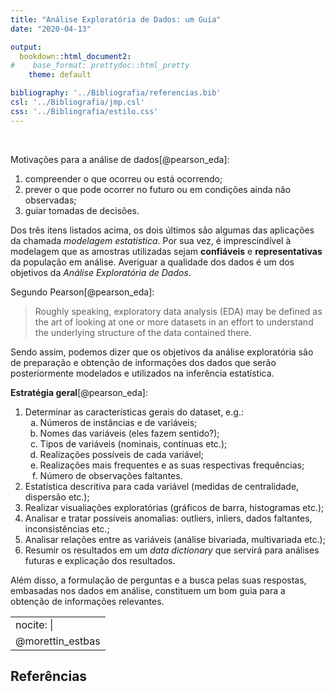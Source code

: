 ```yaml
---
title: "Análise Exploratória de Dados: um Guia"
date: "2020-04-13"

output: 
  bookdown::html_document2:
#    base_format: prettydoc::html_pretty  
    theme: default

bibliography: '../Bibliografia/referencias.bib'
csl: '../Bibliografia/jmp.csl'
css: '../Bibliografia/estilo.css'
---
```



\

Motivações para a análise de dados[@pearson_eda]:

1. compreender o que ocorreu ou está ocorrendo;
1. prever o que pode ocorrer no futuro ou em condições ainda não observadas;
1. guiar tomadas de decisões.

Dos três itens listados acima, os dois últimos são algumas das aplicações da chamada *modelagem estatística*. Por sua vez, é imprescindível à modelagem que as amostras utilizadas sejam **confiáveis** e **representativas** da população em análise. Averiguar a qualidade dos dados é um dos objetivos da *Análise Exploratória de Dados*.

Segundo Pearson[@pearson_eda]:

> Roughly speaking, exploratory data analysis (EDA) may be defined as the art of looking at one or more datasets in an effort to understand the underlying structure of the data contained there.

Sendo assim, podemos dizer que os objetivos da análise exploratória são de preparação e obtenção de informações dos dados que serão posteriormente modelados e utilizados na inferência estatística. 

**Estratégia geral**[@pearson_eda]:

<div class=caixa>
1. Determinar as características gerais do dataset, e.g.:
    a. Números de instâncias e de variáveis;
    a. Nomes das variáveis (eles fazem sentido?);
    a. Tipos de variáveis (nominais, contínuas etc.);
    a. Realizações possíveis de cada variável;
    a. Realizações mais frequentes e as suas respectivas frequências;
    a. Número de observações faltantes.
1. Estatística descritiva para cada variável (medidas de centralidade, dispersão etc.);
1. Realizar visualiações exploratórias (gráficos de barra, histogramas etc.);
1. Analisar e tratar possíveis anomalias: outliers, inliers, dados faltantes, inconsistências etc.; 
1. Analisar relações entre as variáveis (análise bivariada, multivariada etc.);
1. Resumir os resultados em um *data dictionary* que servirá para análises futuras e explicação dos resultados.  
</div>

Além disso, a formulação de perguntas e a busca pelas suas respostas, embasadas nos dados em análise, constituem um bom guia para a obtenção de informações relevantes.


---
nocite: | 
  @morettin_estbas
---


## Referências